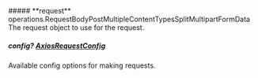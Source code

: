 
<Collapsible>
    ##### **request** operations.RequestBodyPostMultipleContentTypesSplitMultipartFormData
    The request object to use for the request.
    <Collapsible.Break/>
    <RequestBodyPostMultipleContentTypesSplitMultipartFormData/>
</Collapsible>

##### **config?** [AxiosRequestConfig](https://axios-http.com/docs/req_config)
Available config options for making requests.

